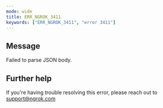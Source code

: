 ```yaml
---
mode: wide
title: ERR_NGROK_3411
keywords: ["ERR_NGROK_3411", "error 3411"]
---
```


## Message

Failed to parse JSON body.

## Further help

If you're having trouble resolving this error, please reach out to [support@ngrok.com](mailto:support@ngrok.com?subject=Help%20with%20ERR_NGROK_3411)
